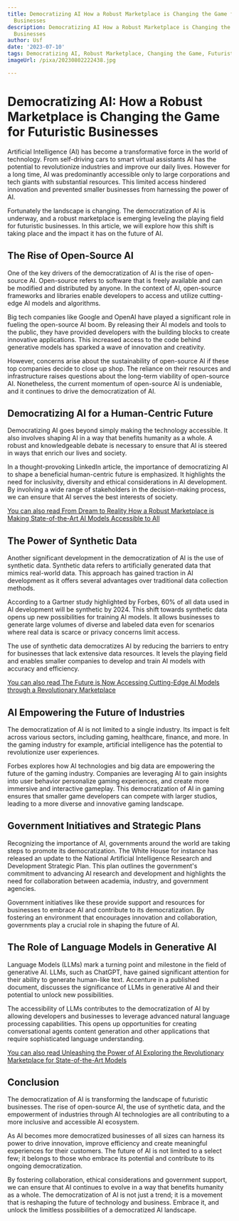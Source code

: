 ```yaml
---
title: Democratizing AI How a Robust Marketplace is Changing the Game for Futuristic
  Businesses
description: Democratizing AI How a Robust Marketplace is Changing the Game for Futuristic
  Businesses
author: Usf
date: '2023-07-10'
tags: Democratizing AI, Robust Marketplace, Changing the Game, Futuristic Businesses
imageUrl: /pixa/20230802222438.jpg

---
```

# Democratizing AI: How a Robust Marketplace is  Changing the Game for Futuristic Businesses

Artificial  Intelligence (AI) has become a transformative force in the world of technology. From self-driving cars to smart virtual assistants AI has the potential to revolutionize industries and improve our  daily  lives. However for a long time, AI was predominantly accessible only to large corporations and tech giants with substantial resources. This  limited access hindered innovation and prevented smaller businesses from harnessing the power of AI.

Fortunately the landscape is changing. The democratization of AI is underway, and a robust marketplace  is emerging leveling the playing  field for futuristic businesses. In this  article, we  will explore how this shift is taking  place and the impact it has on the future of  AI.

## The Rise of Open-Source AI

One of the key drivers of the democratization of AI is the rise of open-source AI. Open-source refers to software  that is freely available and can be modified and distributed by anyone. In the  context of AI,  open-source  frameworks and libraries enable developers to access and utilize cutting-edge AI models and algorithms.

Big tech companies like Google and OpenAI have played a significant role in fueling  the open-source AI boom. By releasing their AI models and tools to the public, they have  provided developers with the building blocks to create innovative applications. This increased access to  the code behind generative models has  sparked a wave of innovation and creativity.

However, concerns arise about the  sustainability of open-source AI if these top companies decide to close up shop. The  reliance on their resources  and infrastructure raises questions about  the long-term viability of open-source AI. Nonetheless, the current momentum of open-source AI is undeniable, and it continues to drive the democratization of AI.

## Democratizing AI  for a  Human-Centric  Future

Democratizing AI goes beyond simply making the  technology accessible. It also involves shaping  AI in a way that benefits humanity as a whole.  A robust and knowledgeable debate is necessary  to  ensure  that AI is steered in ways that enrich our lives and society.

In a thought-provoking LinkedIn article, the importance of democratizing AI to shape a beneficial human-centric future is emphasized. It highlights the need for inclusivity, diversity  and ethical considerations in AI development. By involving a wide range of stakeholders in the decision-making process, we  can ensure that AI serves the best interests  of society.

[You can also read From Dream to Reality How a Robust Marketplace  is Making State-of-the-Art AI Models Accessible to All](From%20Dream%20to%20Reality%20How%20a%20Robust%20Marketplace%20is%20Making%20State-of-the-Art%20AI%20Models%20Accessible%20to%20All)


## The Power of Synthetic Data

Another significant development in the democratization of AI is  the use of synthetic data. Synthetic data refers  to artificially generated data that mimics real-world data. This  approach has gained traction in AI development as it offers several  advantages over traditional  data collection methods.

According to a Gartner study highlighted by Forbes, 60% of all data used in AI development will be  synthetic by 2024. This shift towards synthetic data  opens up new possibilities for training AI models. It allows businesses to generate large volumes of diverse and labeled data even for scenarios where real data is  scarce or privacy concerns limit access.

The use of  synthetic data democratizes AI by reducing the barriers to entry for businesses that lack extensive data resources. It levels the playing field and enables  smaller companies to develop and train AI models with accuracy and efficiency.

[You can also read  The Future is Now Accessing Cutting-Edge AI Models through a  Revolutionary Marketplace](The%20Future%20is%20Now%20Accessing%20Cutting-Edge%20AI%20Models%20through%20a%20Revolutionary%20Marketplace)


## AI  Empowering the Future of Industries

The democratization of AI is not limited to a single industry. Its impact is felt across various sectors,  including gaming, healthcare, finance, and more. In the  gaming industry for example, artificial intelligence has the potential to revolutionize user experiences.

Forbes explores how AI technologies and big  data are empowering the  future of the  gaming industry. Companies are leveraging  AI to gain insights into user behavior personalize gaming experiences, and create more immersive  and interactive  gameplay. This democratization of AI in gaming ensures that smaller game developers can compete  with larger studios, leading to  a more diverse and innovative gaming landscape.

## Government Initiatives and Strategic Plans

Recognizing the importance of AI, governments  around the world  are taking steps to promote its democratization. The White  House for  instance  has released  an  update to the National Artificial Intelligence  Research and  Development Strategic Plan. This plan outlines the government's commitment to advancing  AI research  and development and highlights the need  for collaboration between academia, industry, and  government agencies.

Government initiatives  like  these provide  support and resources  for businesses to embrace AI and contribute  to its democratization. By  fostering an environment that encourages innovation and collaboration, governments play a crucial role in shaping the future  of AI.

## The Role of Language Models in Generative AI

Language Models (LLMs) mark a  turning point and milestone  in the field of generative AI. LLMs, such as ChatGPT, have gained significant attention for their ability to generate human-like text. Accenture in a published document, discusses the significance of LLMs in generative AI and their potential to unlock new possibilities.

The accessibility of LLMs  contributes to the democratization of AI by allowing  developers and businesses to leverage advanced natural language processing capabilities. This  opens up opportunities for creating conversational  agents content generation and other applications that require sophisticated language understanding.

[You can also  read  Unleashing the Power  of AI Exploring the Revolutionary Marketplace  for State-of-the-Art Models](Unleashing%20the%20Power%20of%20AI%20Exploring%20the%20Revolutionary%20Marketplace%20for%20State-of-the-Art%20Models)


## Conclusion

The democratization of AI is transforming the  landscape of futuristic businesses.  The rise of open-source AI, the use  of synthetic data, and the empowerment of industries through AI technologies are all  contributing to a more  inclusive and accessible AI ecosystem.

As  AI becomes more democratized  businesses of all sizes can harness its  power to  drive innovation, improve efficiency and create meaningful experiences for their customers. The future of AI is not limited to a select few; it belongs to those who embrace its potential and contribute to its ongoing democratization.

By fostering collaboration, ethical considerations and government support, we can ensure that AI continues to evolve in a way that benefits humanity as a whole.  The  democratization of AI is not just a trend; it is a movement that is reshaping  the future of technology and  business. Embrace it, and unlock the limitless possibilities of a democratized AI landscape.